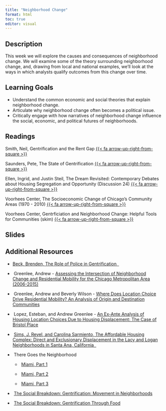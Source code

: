 ```yaml
---
title: "Neighborhood Change"
format: html
toc: true
editor: visual
---
```


## Description

This week we will explore the causes and consequences of neighborhood change. We will examine some of the theory surrounding neighborhood change, and, drawing from local and national examples, we'll look at the ways in which analysts qualify outcomes from this change over time.

## Learning Goals

-   Understand the common economic and social theories that explain neighborhood change.
-   Articulate why neighborhood change often becomes a political issue.
-   Critically engage with how narratives of neighborhood change influence the social, economic, and political futures of neighborhoods.

## Readings

Smith, Neil, Gentrification and the Rent Gap [{{< fa arrow-up-right-from-square >}}](https://uofi.box.com/s/j14auc1u7z2ejkfrktv0sl9agy930x43)

Saunders, Pete, The State of Gentrification [{{< fa arrow-up-right-from-square >}}](https://uofi.box.com/s/n384sdn09lum3j0lpxr0vmcslzsfe7fi)

Ellen, Ingrid, and Justin Steil, The Dream Revisited: Contemporary Debates about Housing Segregation and Opportunity (Discussion 24) [{{< fa arrow-up-right-from-square >}}](https://uofi.box.com/s/778pqakd8ffofk1lnfksfnqb2bstsv3c)

Voorhees Center, The Socioeconomic Change of Chicago's Community Areas (1970 - 2010) [{{< fa arrow-up-right-from-square >}}](https://uofi.box.com/s/f5fzu7ofv0udoaaimnebdlsz2ac7r3t6)

Voorhees Center, Gentrficiation and Neighborhood Change: Helpful Tools for Communities (skim) [{{< fa arrow-up-right-from-square >}}](https://uofi.box.com/s/d9q26wyr9mkkqzjsk9hzoqe99quhs5mh)

## Slides

## Additional Resources

-   [Beck, Brenden, The Role of Police in Gentrification  ](https://uofi.box.com/s/uoi7f89ccudnpgtut9pvx9prq0t8retp)

-    Greenlee, Andrew - [Assessing the Intersection of Neighborhood Change and Residential Mobility for the Chicago Metropolitan Area (2006-2015)](https://www.tandfonline.com/doi/full/10.1080/10511482.2018.1476898)

-    Greenlee, Andrew and Beverly Wilson - [Where Does Location Choice Drive Residential Mobility? An Analysis of Origin and Destination Communities](https://besjournals.onlinelibrary.wiley.com/doi/10.1002/pan3.10096)

-    Lopez, Esteban, and Andrew Greenlee - [An Ex-Ante Analysis of Housing Location Choices Due to Housing Displacement: The Case of Bristol Place](https://www.sciencedirect.com/science/article/pii/S0143622816303472)

-    [Sims, J. Revel, and Carolina Sarmiento, The Affordable Housing Complex: Direct and Exclusionary Displacement in the Lacy and Logan Neighborhoods in Santa Ana, California  ](https://uofi.box.com/s/r8298vbirr8eza4ueg1emidow3kcrlqm)

-    There Goes the Neighborhood

    -    [Miami, Part 1](https://www.wnycstudios.org/podcasts/the-stakes/episodes/the-stakes-there-goes-neighborhood-miami-1)

    -    [Miami, Part 2](https://www.wnycstudios.org/podcasts/the-stakes/episodes/the-stakes-there-goes-neighborhood-miami-2)

    -    [Miami, Part 3](https://www.wnycstudios.org/podcasts/the-stakes/episodes/the-stakes-there-goes-neighborhood-miami-3)

-    [The Social Breakdown: Gentrification: Movement in Neighborhoods](https://www.thesocialbreakdown.com/2021/09/15/soc502-gentrification-movement-in-neighborhoods-guest-edition/)

-    [The Social Breakdown: Gentrification Through Food](https://www.thesocialbreakdown.com/2020/11/11/soc408-gentrification-through-food/)
